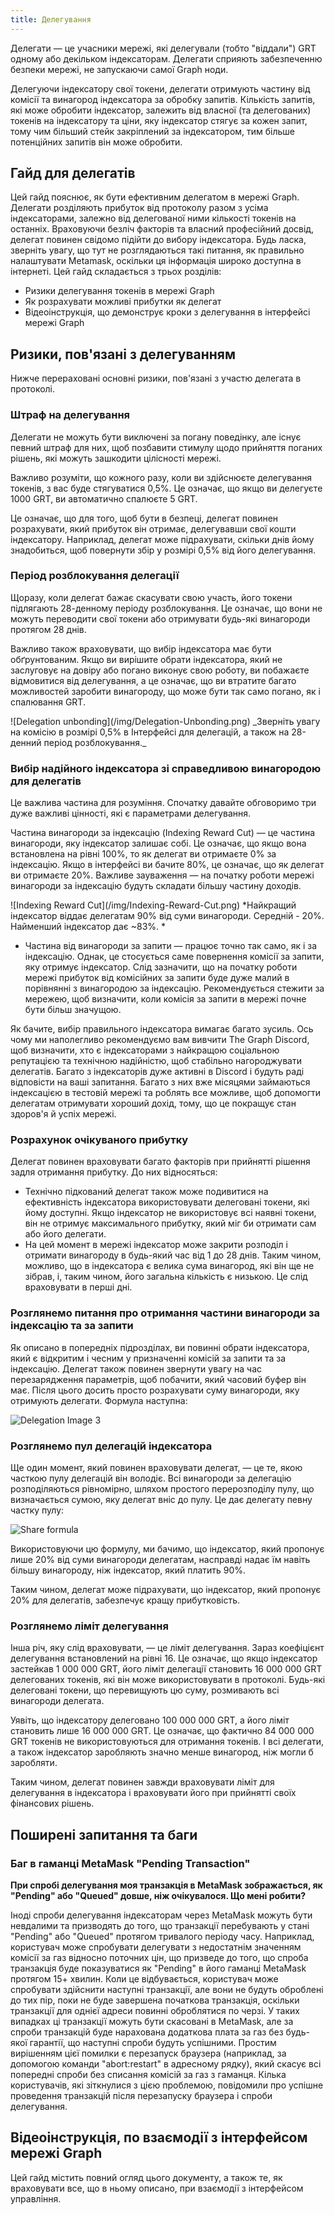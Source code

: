 ```yaml
---
title: Делегування
---
```


Делегати — це учасники мережі, які делегували (тобто "віддали") GRT одному або декільком індексаторам. Делегати сприяють забезпеченню безпеки мережі, не запускаючи самої Graph ноди.

Делегуючи індексатору свої токени, делегати отримують частину від комісії та винагород індексатора за обробку запитів. Кількість запитів, які може обробити індексатор, залежить від власної (та делегованих) токенів на індексатору та ціни, яку індексатор стягує за кожен запит, тому чим більший стейк закріплений за індексатором, тим більше потенційних запитів він може обробити.

## Гайд для делегатів

Цей гайд пояснює, як бути ефективним делегатом в мережі Graph. Делегати розділяють прибуток від протоколу разом з усіма індексаторами, залежно від делегованої ними кількості токенів на останніх. Враховуючи безліч факторів та власний професійний досвід, делегат повинен свідомо підійти до вибору індексатора. Будь ласка, зверніть увагу, що тут не розглядаються такі питання, як правильно налаштувати Metamask, оскільки ця інформація широко доступна в інтернеті. Цей гайд складається з трьох розділів:

- Ризики делегування токенів в мережі Graph
- Як розрахувати можливі прибутки як делегат
- Відеоінструкція, що демонструє кроки з делегування в інтерфейсі мережі Graph

## Ризики, пов'язані з делегуванням

Нижче перераховані основні ризики, пов'язані з участю делегата в протоколі.

### Штраф на делегування

Делегати не можуть бути виключені за погану поведінку, але існує певний штраф для них, щоб позбавити стимулу щодо прийняття поганих рішень, які можуть зашкодити цілісності мережі.

Важливо розуміти, що кожного разу, коли ви здійснюєте делегування токенів, з вас буде стягуватися 0,5%. Це означає, що якщо ви делегуєте 1000 GRT, ви автоматично спалюєте 5 GRT.

Це означає, що для того, щоб бути в безпеці, делегат повинен розрахувати, який прибуток він отримає, делегувавши свої кошти індексатору. Наприклад, делегат може підрахувати, скільки днів йому знадобиться, щоб повернути збір у розмірі 0,5% від його делегування.

### Період розблокування делегації

Щоразу, коли делегат бажає скасувати свою участь, його токени підлягають 28-денному періоду розблокування. Це означає, що вони не можуть переводити свої токени або отримувати будь-які винагороди протягом 28 днів.

Важливо також враховувати, що вибір індексатора має бути обґрунтованим. Якщо ви вирішите обрати індексатора, який не заслуговує на довіру або погано виконує свою роботу, ви побажаєте відмовитися від делегування, а це означає, що ви втратите багато можливостей заробити винагороду, що може бути так само погано, як і спалювання GRT.

<div sx={{ mx: 'auto', maxWidth: '400px' }}>
  ![Delegation unbonding](/img/Delegation-Unbonding.png) _Зверніть увагу на комісію в розмірі 0,5% в Інтерфейсі для делегацій, а також на 28-денний період розблокування._
</div>

### Вибір надійного індексатора зі справедливою винагородою для делегатів

Це важлива частина для розуміння. Спочатку давайте обговоримо три дуже важливі цінності, які є параметрами делегування.

Частина винагороди за індексацію (Indexing Reward Cut) — це частина винагороди, яку індексатор залишає собі. Це означає, що якщо вона встановлена на рівні 100%, то як делегат ви отримаєте 0% за індексацію. Якщо в інтерфейсі ви бачите 80%, це означає, що як делегат ви отримаєте 20%. Важливе зауваження — на початку роботи мережі винагороди за індексацію будуть складати більшу частину доходів.

<div sx={{ mx: 'auto', maxWidth: '700px' }}>
  ![Indexing Reward Cut](/img/Indexing-Reward-Cut.png) *Найкращий індексатор віддає делегатам 90% від суми винагороди. Середній - 20%. Найменший індексатор дає ~83%. *
</div>

- Частина від винагороди за запити — працює точно так само, як і за індексацію. Однак, це стосується саме повернення комісії за запити, яку отримує індексатор. Слід зазначити, що на початку роботи мережі прибуток від комісійних за запити буде дуже малий в порівнянні з винагородою за індексацію. Рекомендується стежити за мережею, щоб визначити, коли комісія за запити в мережі почне бути більш значущою.

Як бачите, вибір правильного індексатора вимагає багато зусиль. Ось чому ми наполегливо рекомендуємо вам вивчити The Graph Discord, щоб визначити, хто є індексаторами з найкращою соціальною репутацією та технічною надійністю, щоб стабільно нагороджувати делегатів. Багато з індексаторів дуже активні в Discord і будуть раді відповісти на ваші запитання. Багато з них вже місяцями займаються індексацією в тестовій мережі та роблять все можливе, щоб допомогти делегатам отримувати хороший дохід, тому, що це покращує стан здоров'я й успіх мережі.

### Розрахунок очікуваного прибутку

Делегат повинен враховувати багато факторів при прийнятті рішення задля отримання прибутку. До них відносяться:

- Технічно підкований делегат також може подивитися на ефективність індексатора використовувати делеговані токени, які йому доступні. Якщо індексатор не використовує всі наявні токени, він не отримує максимального прибутку, який міг би отримати сам або його делегати.
- На цей момент в мережі індексатор може закрити розподіл і отримати винагороду в будь-який час від 1 до 28 днів. Таким чином, можливо, що в індексатора є велика сума винагород, які він ще не зібрав, і, таким чином, його загальна кількість є низькою. Це слід враховувати в перші дні.

### Розглянемо питання про отримання частини винагороди за індексацію та за запити

Як описано в попередніх підрозділах, ви повинні обрати індексатора, який є відкритим і чесним у призначенні комісій за запити та за індексацію. Делегат також повинен звернути увагу на час перезарядження параметрів, щоб побачити, який часовий буфер він має. Після цього досить просто розрахувати суму винагороди, яку отримують делегати. Формула наступна:

![Delegation Image 3](/img/Delegation-Reward-Formula.png)

### Розглянемо пул делегацій індексатора

Ще один момент, який повинен враховувати делегат, — це те, якою часткою пулу делегацій він володіє. Всі винагороди за делегацію розподіляються рівномірно, шляхом простого перерозподілу пулу, що визначається сумою, яку делегат вніс до пулу. Це дає делегату певну частку пулу:

![Share formula](/img/Share-Forumla.png)

Використовуючи цю формулу, ми бачимо, що індексатор, який пропонує лише 20% від суми винагороди делегатам, насправді надає їм навіть більшу винагороду, ніж індексатор, який платить 90%.

Таким чином, делегат може підрахувати, що індексатор, який пропонує 20% для делегатів, забезпечує кращу прибутковість.

### Розглянемо ліміт делегування

Інша річ, яку слід враховувати, — це ліміт делегування. Зараз коефіцієнт делегування встановлений на рівні 16. Це означає, що якщо індексатор застейкав 1 000 000 GRT, його ліміт делегації становить 16 000 000 GRT делегованих токенів, які він може використовувати в протоколі. Будь-які делеговані токени, що перевищують цю суму, розмивають всі винагороди делегата.

Уявіть, що індексатору делеговано 100 000 000 GRT, а його ліміт становить лише 16 000 000 GRT. Це означає, що фактично 84 000 000 GRT токенів не використовуються для отримання токенів. І всі делегати, а також індексатор заробляють значно менше винагород, ніж могли б заробляти.

Таким чином, делегат повинен завжди враховувати ліміт для делегування в індексатора і враховувати його при прийнятті своїх фінансових рішень.

## Поширені запитання та баги

### Баг в гаманці MetaMask "Pending Transaction"

**При спробі делегування моя транзакція в MetaMask зображається, як "Pending" або "Queued" довше, ніж очікувалося. Що мені робити?**

Іноді спроби делегування індексаторам через MetaMask можуть бути невдалими та призводять до того, що транзакції перебувають у стані "Pending" або "Queued" протягом тривалого періоду часу. Наприклад, користувач може спробувати делегувати з недостатнім значенням комісії за газ відносно поточних цін, що призведе до того, що спроба транзакція буде показуватися як "Pending" в його гаманці MetaMask протягом 15+ хвилин. Коли це відбувається, користувач може спробувати здійснити наступні транзакції, але вони не будуть оброблені до тих пір, поки не буде завершена початкова транзакція, оскільки транзакції для однієї адреси повинні оброблятися по черзі. У таких випадках ці транзакції можуть бути скасовані в MetaMask, але за спроби транзакцій буде нарахована додаткова плата за газ без будь-якої гарантії, що наступні спроби будуть успішними. Простим вирішенням цієї помилки є перезапуск браузера (наприклад, за допомогою команди "abort:restart" в адресному рядку), який скасує всі попередні спроби без списання комісій за газ з гаманця. Кілька користувачів, які зіткнулися з цією проблемою, повідомили про успішне проведення транзакцій після перезапуску браузера і спроби делегування.

## Відеоінструкція, по взаємодії з інтерфейсом мережі Graph

Цей гайд містить повний огляд цього документу, а також те, як враховувати все, що в ньому описано, при взаємодії з інтерфейсом управління.

<VideoEmbed youtube="2G7S2gdURdc" />
